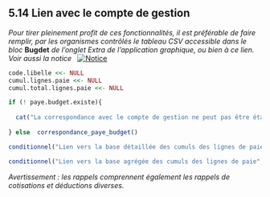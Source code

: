 
## 5.14 Lien avec le compte de gestion    

  
*Pour tirer pleinement profit de ces fonctionnalités, il est préférable de faire remplir, par les organismes contrôlés le tableau CSV accessible dans le bloc* **Bugdet** *de l'onglet Extra de l'application graphique, ou bien à ce lien. Voir aussi la notice* &nbsp; [![Notice](icones/Notice.png)](Docs/Notices/fiche_tableau_budget.odt)      
  

```{r }
code.libelle <<- NULL
cumul.lignes.paie <<- NULL 
cumul.total.lignes.paie <<- NULL

if (! paye.budget.existe){
  
  cat("La correspondance avec le compte de gestion ne peut pas être établie réigoureusement sans le fichier de correspondance paye-budget (voir onglet Extra).")
  
} else  correspondance_paye_budget()
```

 

```{r }
conditionnel("Lien vers la base détaillée des cumuls des lignes de paie", "Bases/Reglementation/cumul.lignes.paie.csv")
```

 

```{r }
conditionnel("Lien vers la base agrégée des cumuls des lignes de paie", "Bases/Reglementation/cumul.total.lignes.paie.csv")
```

 
 
*Avertissement : les rappels comprennent également les rappels de cotisations et déductions diverses.*    
  
